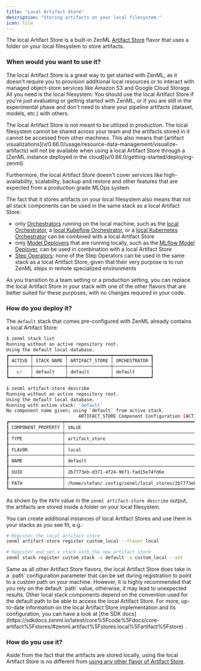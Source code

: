 ```yaml
---
title: "Local Artifact Store"
description: "Storing artifacts on your local filesystem."
icon: file
---
```


The local Artifact Store is a built-in ZenML [Artifact Store](v/0.66.0/stack-components/artifact-stores) flavor that uses a folder on your local filesystem to store artifacts.

### When would you want to use it?

The local Artifact Store is a great way to get started with ZenML, as it doesn't require you to provision additional local resources or to interact with managed object-store services like Amazon S3 and Google Cloud Storage. All you need is the local filesystem. You should use the local Artifact Store if you're just evaluating or getting started with ZenML, or if you are still in the experimental phase and don't need to share your pipeline artifacts (dataset, models, etc.) with others.

<Note>
  The local Artifact Store is not meant to be utilized in production. The local filesystem cannot be shared across your team and the artifacts stored in it cannot be accessed from other machines. This also means that [artifact visualizations](v/0.66.0/usage/resource-data-management/visualize-artifacts) will not be available when using a local Artifact Store through a [ZenML instance deployed in the cloud](v/0.66.0/getting-started/deploying-zenml).

Furthermore, the local Artifact Store doesn't cover services like high-availability, scalability, backup and restore and other features that are expected from a production grade MLOps system.

The fact that it stores artifacts on your local filesystem also means that not all stack components can be used in the same stack as a local Artifact Store:

* only [Orchestrators](v/0.66.0/stack-components/orchestrators) running on the local machine, such as the [local Orchestrator](v/0.66.0/stack-components/orchestrators/local), a [local Kubeflow Orchestrator](v/0.66.0/stack-components/orchestrators/kubeflow), or a [local Kubernetes Orchestrator](v/0.66.0/stack-components/orchestrators/kubernetes) can be combined with a local Artifact Store
* only [Model Deployers](v/0.66.0/stack-components/model-deployers) that are running locally, such as the [MLflow Model Deployer](v/0.66.0/stack-components/model-deployers/mlflow), can be used in combination with a local Artifact Store
* [Step Operators](v/0.66.0/stack-components/step-operators): none of the Step Operators can be used in the same stack as a local Artifact Store, given that their very purpose is to run ZenML steps in remote specialized environments

As you transition to a team setting or a production setting, you can replace the local Artifact Store in your stack with one of the other flavors that are better suited for these purposes, with no changes required in your code.
</Note>

### How do you deploy it?

The `default` stack that comes pre-configured with ZenML already contains a local Artifact Store:

```bash
$ zenml stack list
Running without an active repository root.
Using the default local database.
┏━━━━━━━━┯━━━━━━━━━━━━┯━━━━━━━━━━━━━━━━┯━━━━━━━━━━━━━━┓
┃ ACTIVE │ STACK NAME │ ARTIFACT_STORE │ ORCHESTRATOR ┃
┠────────┼────────────┼────────────────┼──────────────┨
┃   👉   │ default    │ default        │ default      ┃
┗━━━━━━━━┷━━━━━━━━━━━━┷━━━━━━━━━━━━━━━━┷━━━━━━━━━━━━━━┛

$ zenml artifact-store describe
Running without an active repository root.
Using the default local database.
Running with active stack: 'default'
No component name given; using `default` from active stack.
                           ARTIFACT_STORE Component Configuration (ACTIVE)
┏━━━━━━━━━━━━━━━━━━━━┯━━━━━━━━━━━━━━━━━━━━━━━━━━━━━━━━━━━━━━━━━━━━━━━━━━━━━━━━━━━━━━━━━━━━━━━━━━━━━━┓
┃ COMPONENT_PROPERTY │ VALUE                                                                        ┃
┠────────────────────┼──────────────────────────────────────────────────────────────────────────────┨
┃ TYPE               │ artifact_store                                                               ┃
┠────────────────────┼──────────────────────────────────────────────────────────────────────────────┨
┃ FLAVOR             │ local                                                                        ┃
┠────────────────────┼──────────────────────────────────────────────────────────────────────────────┨
┃ NAME               │ default                                                                      ┃
┠────────────────────┼──────────────────────────────────────────────────────────────────────────────┨
┃ UUID               │ 2b7773eb-d371-4f24-96f1-fad15e74fd6e                                         ┃
┠────────────────────┼──────────────────────────────────────────────────────────────────────────────┨
┃ PATH               │ /home/stefan/.config/zenml/local_stores/2b7773eb-d371-4f24-96f1-fad15e74fd6e ┃
┗━━━━━━━━━━━━━━━━━━━━┷━━━━━━━━━━━━━━━━━━━━━━━━━━━━━━━━━━━━━━━━━━━━━━━━━━━━━━━━━━━━━━━━━━━━━━━━━━━━━━┛
```

As shown by the `PATH` value in the `zenml artifact-store describe` output, the artifacts are stored inside a folder on your local filesystem.

You can create additional instances of local Artifact Stores and use them in your stacks as you see fit, e.g.:

```bash
# Register the local artifact store
zenml artifact-store register custom_local --flavor local

# Register and set a stack with the new artifact store
zenml stack register custom_stack -o default -a custom_local --set
```

<Note>
  Same as all other Artifact Store flavors, the local Artifact Store does take in a `path` configuration parameter that can be set during registration to point to a custom path on your machine. However, it is highly recommended that you rely on the default `path` value, otherwise, it may lead to unexpected results. Other local stack components depend on the convention used for the default path to be able to access the local Artifact Store.
</Note>
For more, up-to-date information on the local Artifact Store implementation and its configuration, you can have a look at [the SDK docs](https://sdkdocs.zenml.io/latest/core%5Fcode%5Fdocs/core-artifact%5Fstores/#zenml.artifact%5Fstores.local%5Fartifact%5Fstore) .

### How do you use it?

Aside from the fact that the artifacts are stored locally, using the local Artifact Store is no different from [using any other flavor of Artifact Store](v/0.66.0/stack-components/artifact-stores#how-to-use-it).

